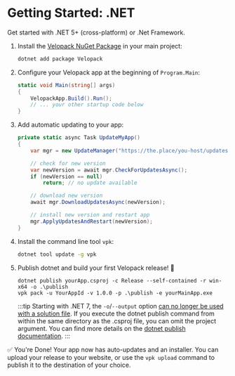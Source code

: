 # Getting Started: .NET
<AppliesTo all />
Get started with .NET 5+ (cross-platform) or .Net Framework.

1. Install the  [Velopack NuGet Package](https://www.nuget.org/packages/velopack) in your main project:
   ```cmd
   dotnet add package Velopack
   ```
0. Configure your Velopack app at the beginning of `Program.Main`:
   ```cs
   static void Main(string[] args)
   {
       VelopackApp.Build().Run();
       // ... your other startup code below
   }
   ```
0. Add automatic updating to your app:
   ```cs
   private static async Task UpdateMyApp()
   {
       var mgr = new UpdateManager("https://the.place/you-host/updates");

       // check for new version
       var newVersion = await mgr.CheckForUpdatesAsync();
       if (newVersion == null)
           return; // no update available

       // download new version
       await mgr.DownloadUpdatesAsync(newVersion);

       // install new version and restart app
       mgr.ApplyUpdatesAndRestart(newVersion);
   }
   ```
0. Install the command line tool `vpk`:
   ```cmd
   dotnet tool update -g vpk
   ```
0. Publish dotnet and build your first Velopack release! 🎉
   ```batch
   dotnet publish yourApp.csproj -c Release --self-contained -r win-x64 -o .\publish
   vpk pack -u YourAppId -v 1.0.0 -p .\publish -e yourMainApp.exe
   ```
   :::tip
   Starting with .NET 7, the `-o`/`--output` option [can no longer be used with a solution file](https://learn.microsoft.com/en-us/dotnet/core/compatibility/sdk/7.0/solution-level-output-no-longer-valid?WT.mc_id=DT-MVP-5003472).
   If you execute the dotnet publish command from within the same directory as the .csproj file, you can omit the project argument. You can find more details on the [dotnet publish documentation](https://learn.microsoft.com/en-us/dotnet/core/tools/dotnet-publish?WT.mc_id=DT-MVP-5003472#arguments).
   :::

✅ You're Done! Your app now has auto-updates and an installer.
You can upload your release to your website, or use the `vpk upload` command to publish it to the destination of your choice.